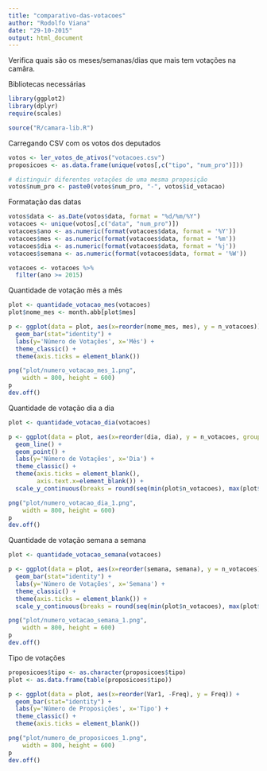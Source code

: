 ```yaml
---
title: "comparativo-das-votacoes"
author: "Rodolfo Viana"
date: "29-10-2015"
output: html_document
---
```


Verifica quais são os meses/semanas/dias que mais tem votações na camâra.

Bibliotecas necessárias 

```r
library(ggplot2)
library(dplyr)
require(scales)

source("R/camara-lib.R")
```

Carregando CSV com os votos dos deputados

```r
votos <- ler_votos_de_ativos("votacoes.csv")
proposicoes <- as.data.frame(unique(votos[,c("tipo", "num_pro")]))

# distinguir diferentes votações de uma mesma proposição
votos$num_pro <- paste0(votos$num_pro, "-", votos$id_votacao)
```

Formatação das datas

```r
votos$data <- as.Date(votos$data, format = "%d/%m/%Y")
votacoes <- unique(votos[,c("data", "num_pro")])
votacoes$ano <- as.numeric(format(votacoes$data, format = '%Y'))
votacoes$mes <- as.numeric(format(votacoes$data, format = '%m'))
votacoes$dia <- as.numeric(format(votacoes$data, format = '%j'))
votacoes$semana <- as.numeric(format(votacoes$data, format = '%W'))

votacoes <- votacoes %>%
  filter(ano >= 2015)
```

Quantidade de votação mês a mês

```r
plot <- quantidade_votacao_mes(votacoes)
plot$nome_mes <- month.abb[plot$mes]

p <- ggplot(data = plot, aes(x=reorder(nome_mes, mes), y = n_votacoes)) + 
  geom_bar(stat="identity") + 
  labs(y='Número de Votações', x='Mês') + 
  theme_classic() + 
  theme(axis.ticks = element_blank())

png("plot/numero_votacao_mes_1.png", 
    width = 800, height = 600)
p
dev.off()
```

Quantidade de votação dia a dia

```r
plot <- quantidade_votacao_dia(votacoes)

p <- ggplot(data = plot, aes(x=reorder(dia, dia), y = n_votacoes, group=1)) + 
  geom_line() +
  geom_point() + 
  labs(y='Número de Votações', x='Dia') + 
  theme_classic() + 
  theme(axis.ticks = element_blank(),
        axis.text.x=element_blank()) +
  scale_y_continuous(breaks = round(seq(min(plot$n_votacoes), max(plot$n_votacoes), by = 1),))

png("plot/numero_votacao_dia_1.png", 
    width = 800, height = 600)
p
dev.off()
```

Quantidade de votação semana a semana

```r
plot <- quantidade_votacao_semana(votacoes)

p <- ggplot(data = plot, aes(x=reorder(semana, semana), y = n_votacoes)) + 
  geom_bar(stat="identity") + 
  labs(y='Número de Votações', x='Semana') + 
  theme_classic() + 
  theme(axis.ticks = element_blank()) +
  scale_y_continuous(breaks = round(seq(min(plot$n_votacoes), max(plot$n_votacoes), by = 1),))

png("plot/numero_votacao_semana_1.png", 
    width = 800, height = 600)
p
dev.off()
```

Tipo de votações 

```r
proposicoes$tipo <- as.character(proposicoes$tipo)
plot <- as.data.frame(table(proposicoes$tipo))

p <- ggplot(data = plot, aes(x=reorder(Var1, -Freq), y = Freq)) + 
  geom_bar(stat="identity") + 
  labs(y='Número de Proposições', x='Tipo') + 
  theme_classic() + 
  theme(axis.ticks = element_blank())

png("plot/numero_de_proposicoes_1.png", 
    width = 800, height = 600)
p
dev.off()
```
